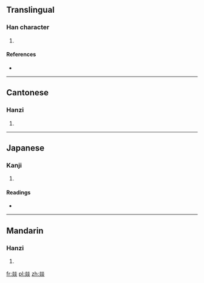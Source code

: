 ==Translingual==

===Han character===
{{Han char|rn=86|rad=火|as=12|sn=16|four=9988<sub>9</sub>|canj=火火火火 (FFFF)|ids=⿱⿰火火⿰火火}}

# {{defn|Han|sort=火12}}

====References====
* {{Han ref|kx=0684.060|dkj=19440|dj=1096.060|hdz=32237.030|uh=71DA|ud=29146|bh=EA57|bd=59991}}

----

==Cantonese==

===Hanzi===
{{yue-hanzi|jyut=jik6|y=yik6}}

# {{defn|lang=yue|sort=火12}}

----

==Japanese==

===Kanji===
{{ja-kanji|grade=|rs=火12}}

# {{defn|lang=ja|sort=火12}}

====Readings====
* {{ja-readings|on=[[いつ]] (itsu), [[いち]] (ichi)|kun=}}

----

==Mandarin==

===Hanzi===
{{cmn-hanzi|pin=[[cuō]] ([[cuo1]]), [[yī]] ([[yi1]])|wg=ts'o<sup>1</sup>, i<sup>1</sup>}}

# {{defn|lang=cmn|sort=火12}}

[[fr:燚]]
[[pl:燚]]
[[zh:燚]]